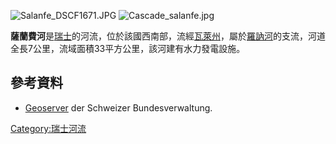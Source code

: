 {{Coord|46.15830|N|7.03251|E|display=title}}
[[Image:Salanfe_DSCF1671.JPG|right]]
[[Image:Cascade_salanfe.jpg|right]]

'''薩蘭費河'''是[[瑞士|瑞士]]的河流，位於該國西南部，流經[[瓦萊州|瓦萊州]]，屬於[[羅訥河|羅訥河]]的支流，河道全長7公里，流域面積33平方公里，該河建有水力發電設施。

==參考資料==
* [http://map.geo.admin.ch/?X=110172.78&Y=564070.44&zoom=5&lang=de&topic=ech&bgLayer=ch.swisstopo.pixelkarte-farbe&layers_opacity=1,1,0.75&layers=ch.swisstopo.vec25-gewaessernetz,ch.bafu.wasser-teileinzugsgebiete_40,ch.bafu.wasser-teileinzugsgebiete_2&layers_visibility=true,true,false Geoserver] {{Wayback|url=http://map.geo.admin.ch/?X=110172.78&Y=564070.44&zoom=5&lang=de&topic=ech&bgLayer=ch.swisstopo.pixelkarte-farbe&layers_opacity=1,1,0.75&layers=ch.swisstopo.vec25-gewaessernetz,ch.bafu.wasser-teileinzugsgebiete_40,ch.bafu.wasser-teileinzugsgebiete_2&layers_visibility=true,true,false |date=20210129181551 }} der Schweizer Bundesverwaltung.

{{Switzerland-geo-stub}}
[[Category:瑞士河流|Category:瑞士河流]]